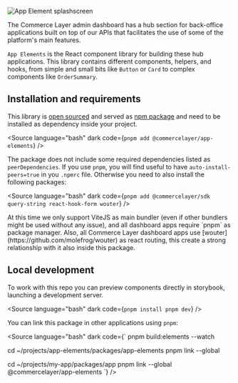 
<Meta title="Getting Started/Welcome"></Meta>

![App Element splashscreen](welcome-hero.png)

The Commerce Layer admin dashboard has a hub section for back-office applications built on top of our APIs that facilitates the use of some of the platform's main features.

`App Elements` is the React component library for building these hub applications.
This library contains different components, helpers, and hooks, from simple and small bits like `Button` or `Card` to complex components like `OrderSummary`.

## Installation and requirements

This library is [open sourced](https://github.com/commercelayer/app-elements) and served as [npm package](https://www.npmjs.com/package/@commercelayer/app-elements) and need to be installed as dependency inside your project.

<Source
  language="bash"
  dark
  code={`
pnpm add @commercelayer/app-elements
`}
/>

The package does not include some required dependencies listed as `peerDependencies`. If you use `pnpm`, you will find useful to have `auto-install-peers=true` in you `.npmrc` file.
Otherwise you need to also install the following packages:

<Source
  language="bash"
  dark
  code={`
pnpm add @commercelayer/sdk query-string react-hook-form wouter
`}
/>

<span title="Important notice" type="info">
  At this time we only support ViteJS as main bundler (even if other bundlers might be used without any issue), and all
  dashboard apps require `pnpm` as package manager. Also, all Commerce Layer dashboard apps use
  [wouter](https://github.com/molefrog/wouter) as react routing, this create a strong relationship with it also inside
  this package.
</span>

## Local development

To work with this repo you can preview components directly in storybook, launching a development server.

<Source
  language="bash"
  dark
  code={`
pnpm install
pnpm dev
`}
/>

You can link this package in other applications using `pnpm`:

<Source
  language="bash"
  dark
  code={`
pnpm build:elements --watch

cd ~/projects/app-elements/packages/app-elements
pnpm link --global

cd ~/projects/my-app/packages/app
pnpm link --global @commercelayer/app-elements
`} />
